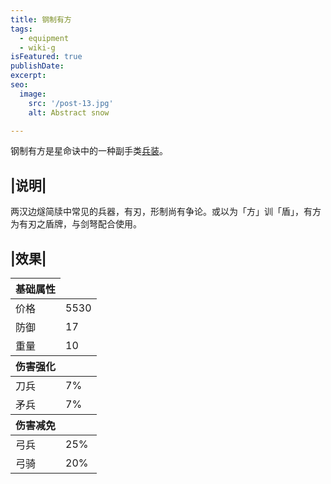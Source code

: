 ```yaml
---
title: 钢制有方
tags:
  - equipment
  - wiki-g
isFeatured: true
publishDate: 
excerpt: 
seo:
  image:
    src: '/post-13.jpg'
    alt: Abstract snow

---
```


钢制有方是星命诀中的一种副手类<a href="../../projects/equipment-type">兵装</a>。

## |说明|

两汉边燧简牍中常见的兵器，有刃，形制尚有争论。或以为「方」训「盾」，有方为有刃之盾牌，与剑弩配合使用。

## |效果|

<table class='border-2 w-[320px]'>
  <thead>
    <tr class='border-1'>
      <th>基础属性</th>
    </tr>
  </thead>
      <tr>
        <td class='border-1'>价格</td>
        <td>5530</td>
      </tr>
      <tr>
        <td class='border-1'>防御</td>
        <td>17</td>
      </tr>
      <tr>
        <td class='border-1'>重量</td>
        <td>10</td>
      </tr>
  <thead>
    <tr class='border-1'>
      <th>伤害强化</th>
    </tr>
  </thead>
      <tr>
        <td class='border-1'>刀兵</td>
        <td>7%</td>
      </tr>
      <tr>
        <td class='border-1'>矛兵</td>
        <td>7%</td>
      </tr>
  <thead>
    <tr class='border-1'>
      <th>伤害减免</th>
    </tr>
  </thead>
      <tr>
        <td class='border-1'>弓兵</td>
        <td>25%</td>
      </tr>
      <tr>
        <td class='border-1'>弓骑</td>
        <td>20%</td>
      </tr>
</table>
